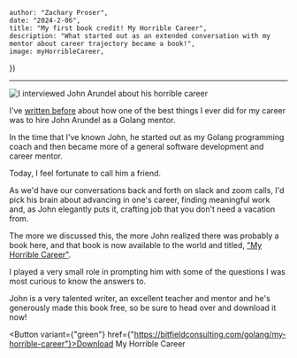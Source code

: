 

    author: "Zachary Proser", 
    date: "2024-2-06",
    title: "My first book credit! My Horrible Career", 
    description: "What started out as an extended conversation with my mentor about career trajectory became a book!",
    image: myHorribleCareer,
})

--- 

<Link href={"https://bitfieldconsulting.com/golang/my-horrible-career"}>
<Image src={metadata.image} alt="I interviewed John Arundel about his horrible career"/>
</Link>

I've [written before](/blog/why-ive-been-successful) about how one of the best things I ever did for my career was to hire 
John Arundel as a Golang mentor.

In the time that I've known John, he started out as my Golang programming coach and then became more of a general software development and career mentor.  

Today, I feel fortunate to call him a friend. 

As we'd have our conversations back and forth on slack and zoom calls, I'd pick his brain about advancing in one's career, finding meaningful work and, as John elegantly puts it, crafting job that you don't need a vacation from.

The more we discussed this, the more John realized there was probably a book here, and that book is now available to the world and titled, ["My Horrible Career"](https://bitfieldconsulting.com/golang/my-horrible-career).

I played a very small role in prompting him with some of the questions I was most curious to know the answers to. 

John is a very talented writer, an excellent teacher and mentor and he's generously made this book free, so be sure to head over and download it now!

<Button variant={"green"} href={"https://bitfieldconsulting.com/golang/my-horrible-career"}>Download My Horrible Career</Button>

